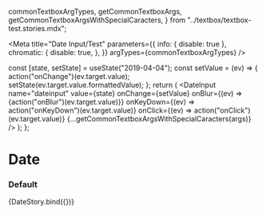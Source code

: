 
  commonTextboxArgTypes,
  getCommonTextboxArgs,
  getCommonTextboxArgsWithSpecialCaracters,
} from "../textbox/textbox-test.stories.mdx";

<Meta
  title="Date Input/Test"
  parameters={{
    info: { disable: true },
    chromatic: {
      disable: true,
    },
  }}
  argTypes={commonTextboxArgTypes}
/>

  const [state, setState] = useState("2019-04-04");
  const setValue = (ev) => {
    action("onChange")(ev.target.value);
    setState(ev.target.value.formattedValue);
  };
  return (
    <DateInput
      name="dateinput"
      value={state}
      onChange={setValue}
      onBlur={(ev) => {action("onBlur")(ev.target.value)}}
      onKeyDown={(ev) => action("onKeyDown")(ev.target.value)}
      onClick={(ev) => action("onClick")(ev.target.value)}
      {...getCommonTextboxArgsWithSpecialCaracters(args)}
    />
  );
};

# Date

### Default

<Canvas>
  <Story
    name="default"
    args={{
      minDate: "",
      maxDate: "",
      allowEmptyValue: false,
      mt: 0,
      ...getCommonTextboxArgs(),
    }}
  >
    {DateStory.bind({})}
  </Story>
</Canvas>
